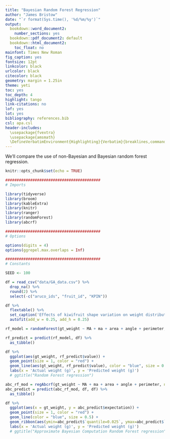 ```yaml
---
title: "Bayesian Random Forest Regression"
author: "James Bristow"
date: "`r format(Sys.time(), '%d/%m/%y')`"
output:
  bookdown::word_document2:
    number_sections: yes
  bookdown::pdf_document2: default
  bookdown::html_document2:
    toc_float: no
mainfont: Times New Roman
fig_caption: yes
fontsize: 12pt
linkcolor: black
urlcolor: black
citecolor: black
geometry: margin = 1.25in
theme: yeti
toc: yes
toc_depth: 4
highlight: tango
link-citations: no
lof: yes
lot: yes
bibliography: references.bib
csl: apa.csl
header-includes:
  \usepackage{fvextra}
  \usepackage{amsmath}
  \DefineVerbatimEnvironment{Highlighting}{Verbatim}{breaklines,commandchars=\\\{\}}
---
```


We'll compare the use of non-Bayesian and Bayesian random forest regression.

```r

knitr::opts_chunk$set(echo = TRUE)

##########################################
# Imports

library(tidyverse)
library(broom)
library(kableExtra)
library(knitr)
library(ranger)
library(randomForest)
library(abcrf)

##########################################
# Options

options(digits = 4)
options(ggrepel.max.overlaps = Inf)

##########################################
# Constants

SEED <- 100

```

```r

df = read_csv("data/GA_data.csv") %>%
  drop_na() %>%
  round(2) %>%
  select(-c("aruco_ids", "fruit_id", "KPIN"))

df %>%
  flextable() %>%
  set_caption('Effects of kiwifruit shape variation on weight distribution parameters (89% credible intervals).') %>%
  autofit(add_w = 0.25, add_h = 0.25)

```


```r

rf_model = randomForest(gt_weight ~ MA + ma + area + angle + perimeter, ntree = 500, mtry = 1, data = df)

```

```r

rf_predict = predict(rf_model, df) %>% 
  as_tibble()  

df %>% 
  ggplot(aes(gt_weight, rf_predict$value)) +
  geom_point(size = 1, color = "red") +
  geom_line(aes(gt_weight, rf_predict$value), color = "blue", size = 0.5) +
  labs(x = 'Actual weight (g)', y = 'Predicted weight (g)')  
  # ggtitle("Random Forest regression")


```

```r

abc_rf_mod = regAbcrf(gt_weight ~ MA + ma + area + angle + perimeter, ntree = 500, data = df, replace = T, paral = T, mtry = 1)
abc_predict = predict(abc_rf_mod, df, df) %>% 
  as_tibble()  

```

```r

df %>% 
  ggplot(aes(x = gt_weight, y = abc_predict$expectation)) +
  geom_point(size = 1, color = "red") +
  geom_line(color = "blue", size = 0.5) +
  geom_ribbon(aes(ymin=abc_predict$`quantile=0.025`, ymax=abc_predict$`quantile=0.975`), linetype=2, alpha=0.1) +
  labs(x = 'Actual weight (g)', y = 'Predicted weight (g)')  
  # ggtitle("Approximate Bayesian Computation Random Forest regression")


```

